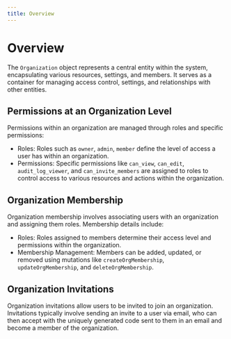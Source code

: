 ```yaml
---
title: Overview
---
```


# Overview

The `Organization` object represents a central entity within the system, encapsulating various resources, settings, and members. It serves as a container for managing access control, settings, and relationships with other entities.

## Permissions at an Organization Level

Permissions within an organization are managed through roles and specific permissions:

* Roles: Roles such as `owner`, `admin`, `member` define the level of access a user has within an organization.
* Permissions: Specific permissions like `can_view`, `can_edit`, `audit_log_viewer`, and `can_invite_members` are assigned to roles to control access to various resources and actions within the organization.

## Organization Membership

Organization membership involves associating users with an organization and assigning them roles. Membership details include:

* Roles: Roles assigned to members determine their access level and permissions within the organization.
* Membership Management: Members can be added, updated, or removed using mutations like `createOrgMembership`, `updateOrgMembership`, and `deleteOrgMembership`.

## Organization Invitations

Organization invitations allow users to be invited to join an organization. Invitations typically involve sending an invite to a user via email, who can then accept with the uniquely generated code sent to them in an email and become a member of the organization.


